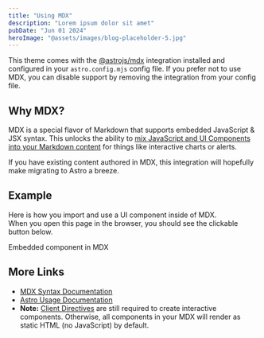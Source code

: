 ```yaml
---
title: "Using MDX"
description: "Lorem ipsum dolor sit amet"
pubDate: "Jun 01 2024"
heroImage: "@assets/images/blog-placeholder-5.jpg"
---
```


This theme comes with the [@astrojs/mdx](https://docs.astro.build/en/guides/integrations-guide/mdx/) integration
installed and configured in your `astro.config.mjs` config file. If you prefer not to use MDX, you can disable support
by removing the integration from your config file.

## Why MDX?

MDX is a special flavor of Markdown that supports embedded JavaScript & JSX syntax. This unlocks the ability to
[mix JavaScript and UI Components into your Markdown content](https://docs.astro.build/en/guides/markdown-content/#mdx-features)
for things like interactive charts or alerts.

If you have existing content authored in MDX, this integration will hopefully make migrating to Astro a breeze.

## Example

Here is how you import and use a UI component inside of MDX.  
When you open this page in the browser, you should see the clickable button below.


<HeaderLink href="#" onclick="alert('clicked!')">
  Embedded component in MDX
</HeaderLink>

## More Links

- [MDX Syntax Documentation](https://mdxjs.com/docs/what-is-mdx)
- [Astro Usage Documentation](https://docs.astro.build/en/guides/markdown-content/#markdown-and-mdx-pages)
- **Note:** [Client Directives](https://docs.astro.build/en/reference/directives-reference/#client-directives) are still
  required to create interactive components. Otherwise, all components in your MDX will render as static HTML (no
  JavaScript) by default.
